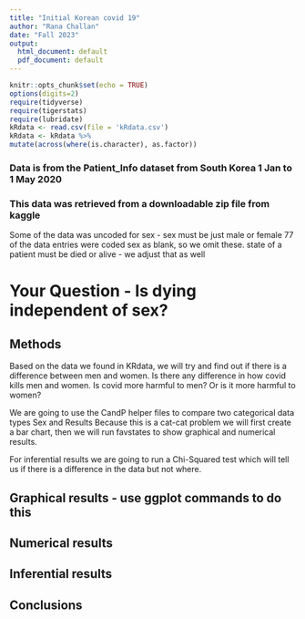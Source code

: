 ```yaml
---
title: "Initial Korean covid 19"
author: "Rana Challan"
date: "Fall 2023"
output:
  html_document: default
  pdf_document: default
---
```


```r
knitr::opts_chunk$set(echo = TRUE)
options(digits=2)
require(tidyverse)
require(tigerstats)
require(lubridate)
kRdata <- read.csv(file = 'kRdata.csv')
kRdata <- kRdata %>%
mutate(across(where(is.character), as.factor))

```
### Data is from the Patient_Info dataset from South Korea 1 Jan to 1 May 2020
### This data was retrieved from a downloadable zip file from kaggle

Some of the data was uncoded for sex - sex must be just male or female
77 of the data entries were coded sex  as blank, so we omit these.
state of a patient must be died or alive - we adjust that as well   
  
# Your Question - Is dying independent of sex?


## Methods
 
Based on the data we found in KRdata, we will try and find out if there is a difference between men and women. Is there any difference in how covid kills men and women. Is covid more harmful to men? Or is it more harmful to women?

We are going to use the CandP helper files to compare two categorical data types Sex and Results Because this is a cat-cat problem we will first create a bar chart, then we will run favstates to show graphical and numerical results.

For inferential results we are going to run a Chi-Squared test which will tell us if there is a difference in the data but not where.  
 


## Graphical results - use ggplot commands to do this  



  





  
## Numerical results


## Inferential results 




## Conclusions

